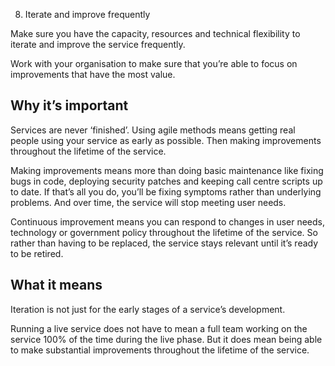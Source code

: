 8. Iterate and improve frequently

Make sure you have the capacity, resources and technical flexibility to iterate and improve the service frequently.

Work with your organisation to make sure that you’re able to focus on improvements that have the most value.

## Why it’s important

Services are never ‘finished’. Using agile methods means getting real people using your service as early as possible. Then making improvements throughout the lifetime of the service.

Making improvements means more than doing basic maintenance like fixing bugs in code, deploying security patches and keeping call centre scripts up to date. If that’s all you do, you’ll be fixing symptoms rather than underlying problems. And over time, the service will stop meeting user needs.

Continuous improvement means you can respond to changes in user needs, technology or government policy throughout the lifetime of the service. So rather than having to be replaced, the service stays relevant until it’s ready to be retired.

## What it means

Iteration is not just for the early stages of a service’s development.

Running a live service does not have to mean a full team working on the service 100% of the time during the live phase. But it does mean being able to make substantial improvements throughout the lifetime of the service.